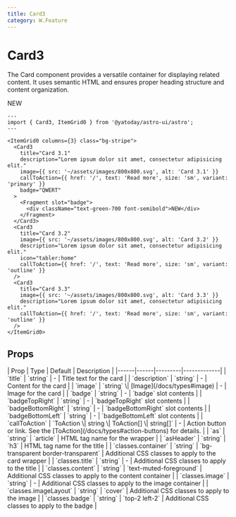 ```yaml
---
title: Card3
category: W.Feature
---
```



# Card3

<SourceLink name="Card3" />

The Card component provides a versatile container for displaying related content. It uses semantic HTML and ensures proper heading structure and content organization.

<div className="space-y-12">
  <Demo title="">
    <ItemGrid0 columns={3} class="bg-stripe">
      <Card3
        title="Card 3.1"
        description="Lorem ipsum dolor sit amet, consectetur adipisicing elit."
        image={{ src: '~/assets/images/800x800.svg', alt: 'Card 3.1' }}
        callToAction={{ href: '/', text: 'Read more', size: 'sm', variant: 'primary' }}
        badge="QWERT"
      >
        <Fragment slot="badge">
          <div className="text-green-700 font-semibold">NEW</div>
        </Fragment>
      </Card3>
      <Card3
        title="Card 3.2"
        image={{ src: '~/assets/images/800x800.svg', alt: 'Card 3.2' }}
        description="Lorem ipsum dolor sit amet, consectetur adipisicing elit."
        icon="tabler:home"
        callToAction={{ href: '/', text: 'Read more', size: 'sm', variant: 'outline' }}
      />
      <Card3 
        title="Card 3.3"
        image={{ src: '~/assets/images/800x800.svg', alt: 'Card 3.3' }}
        description="Lorem ipsum dolor sit amet, consectetur adipisicing elit."
        callToAction={{ href: '/', text: 'Read more', size: 'sm', variant: 'outline' }}
      />
    </ItemGrid0>
  </Demo>
</div>

```astro
---
import { Card3, ItemGrid0 } from '@yatoday/astro-ui/astro';
---

<ItemGrid0 columns={3} class="bg-stripe">
  <Card3
    title="Card 3.1"
    description="Lorem ipsum dolor sit amet, consectetur adipisicing elit."
    image={{ src: '~/assets/images/800x800.svg', alt: 'Card 3.1' }}
    callToAction={{ href: '/', text: 'Read more', size: 'sm', variant: 'primary' }}
    badge="QWERT"
  >
    <Fragment slot="badge">
      <div className="text-green-700 font-semibold">NEW</div>
    </Fragment>
  </Card3>
  <Card3
    title="Card 3.2"
    image={{ src: '~/assets/images/800x800.svg', alt: 'Card 3.2' }}
    description="Lorem ipsum dolor sit amet, consectetur adipisicing elit."
    icon="tabler:home"
    callToAction={{ href: '/', text: 'Read more', size: 'sm', variant: 'outline' }}
  />
  <Card3 
    title="Card 3.3"
    image={{ src: '~/assets/images/800x800.svg', alt: 'Card 3.3' }}
    description="Lorem ipsum dolor sit amet, consectetur adipisicing elit."
    callToAction={{ href: '/', text: 'Read more', size: 'sm', variant: 'outline' }}
  />
</ItemGrid0>
```

## Props

<div className="overflow-x-auto">
  <div className="min-w-xl">
    | Prop | Type | Default | Description |
    |------|------|---------|-------------| 
    | `title` | `string` | - | Title text for the card | 
    | `description` | `string` | - | Content for the card |
    | `image` | `string` \| [Image](/docs/types#image) | - | Image for the card |
    | `badge` | `string` | - | `badge` slot contents |
    | `badgeTopRight` | `string` | - | `badgeTopRight` slot contents |
    | `badgeBottomRight` | `string` | - | `badgeBottomRight` slot contents |
    | `badgeBottomLeft` | `string` | - | `badgeBottomLeft` slot contents |
    | `callToAction` | `ToAction \| string \| ToAction[] \| string[]` | - | Action button or link. See the [ToAction](/docs/types#action-buttons) for details.  |
    | `as` | `string` | `article` | HTML tag name for the wrapper |
    | `asHeader` | `string` | `h3` | HTML tag name for the title |
    | `classes.container` | `string` | `bg-transparent border-transparent` | Additional CSS classes to apply to the card wrapper |
    | `classes.title` | `string` | - | Additional CSS classes to apply to the title |
    | `classes.content` | `string` | `text-muted-foreground` | Additional CSS classes to apply to the content container |
    | `classes.image` | `string` | - | Additional CSS classes to apply to the image container |
    | `classes.imageLayout` | `string` | `cover` | Additional CSS classes to apply to the image |
    | `classes.badge` | `string` | `top-2 left-2` | Additional CSS classes to apply to the badge |
  </div>
</div>
